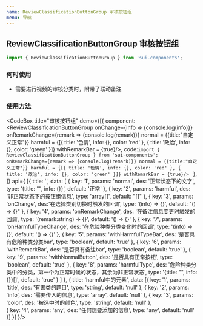 ```yaml
---
name: ReviewClassificationButtonGroup 审核按钮组
menu: 导航
---
```


## ReviewClassificationButtonGroup 审核按钮组

```js
import { ReviewClassificationButtonGroup } from 'sui-components';
```
### 何时使用

- 需要进行视频的审核分类时，附带了联动备注

### 使用方法
<CodeBox title="审核按钮组"
         demo={[{
          component:<ReviewClassificationButtonGroup  onChange={info => {console.log(info)}} 
                                                    onRemarkChange={remark => {console.log(remark)}}
                                                    normal = {{title:"自定义正常"}}
                                                    harmful = {[{
                                                      title: '色情',
                                                      info: {},
                                                      color: 'red'
                                                    }, {
                                                      title: '政治',
                                                      info: {},
                                                      color: 'green'
                                                    }]}
                                                    withRemarkBar = {true}/>,
          code:`import { ReviewClassificationButtonGroup } from 'sui-components';
                                                                         onRemarkChange={remark => {console.log(remark)}}
                                                                         normal = {{title:"自定义正常"}}
                                                                         harmful = {[{
                                                                           title: '色情',
                                                                           info: {},
                                                                           color: 'red'
                                                                         }, {
                                                                           title: '政治',
                                                                           info: {},
                                                                           color: 'green'
                                                                         }]}
                                                                         withRemarkBar = {true}/>
                   `
         },
         ]}
         api={
         [{
                 title: '',
                 data: [
               {
                 key: '1',
                 params: 'normal',
                 des: '正常状态下的文字',
                 type: '{title: "", info: {}}',
                 default: '正常'
               },
               {
                 key: '2',
                 params: 'harmful',
                 des: '非正常状态下的按钮组信息',
                 type: 'array[]',
                 default: "[]"
               },
               {
                 key: '3',
                 params: 'onChange',
                 des:'在选择类别切换时触发的回调',
                 type: '(info) => {}',
                 default: "() => {}"
               },
               {
                 key: '4',
                 params: 'onRemarkChange',
                 des: '在备注信息变更时触发的回调',
                 type: '(remark:string) => {}',
                 default: '() => {}'
               },
               {
                 key: '7',
                 params: 'onHarmfulTypeChange',
                 des: '在危险种类分类变化时的回调',
                 type: '(info) => {}',
                 default: '() => {}'
               },
               {
                 key: '5',
                 params: 'withHarmfulTypeBar',
                 des: '是否具有危险种类分类bar',
                 type: 'boolean',
                 default: 'true'
               },
               {
                 key: '6',
                 params: 'withRemarkBar',
                 des: '是否具有备注bar',
                 type: 'boolean',
                 default: 'true'
               },
               {
                 key: '9',
                 params: 'withNormalButton',
                 des: '是否具有正常按钮',
                 type: 'boolean',
                 default: 'true'
               },
               {
                 key: '8',
                 params: 'harmfulType',
                 des: '危险种类分类中的分类，第一个为正常时候的状态，其余为非正常状态',
                 type: '{title: "", info: {}}[]',
                 default: 'true'
               }
             ]
             }, {
               title: 'harmful中的元素',
               data: [{
                 key: '1',
                 params: 'title',
                 des: '有害类的题目',
                 type: 'string',
                 default: 'null'
               },
                {
                  key: '2',
                  params: 'info',
                  des: '需要传入的信息',
                  type: 'array',
                  default: 'null'
               },
               {
                 key: '3',
                 params: 'color',
                 des: '被选中时的颜色',
                 type: 'string',
                 default: 'null'
               },      
               {
                 key: '4',
                 params: 'any',
                 des: '任何想要添加的信息',
                 type: 'any',
                 default: 'null'
               }]
              }]
         }/>